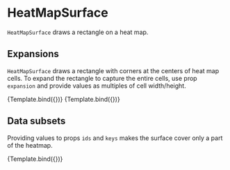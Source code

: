 
# HeatMapSurface

<Meta title="Addons/Matrix/HeatMaps/HeatMapSurface" />

`HeatMapSurface` draws a rectangle on a heat map.

<ArgsTable of={HeatMapSurface} />

## Expansions

`HeatMapSurface` draws a rectangle with corners at the centers of heat map cells. To expand the rectangle to capture the entire cells, use prop `expansion` and provide values as multiples of cell width/height.

<Canvas>
    <Story
        name="default"
        args={{
            style: { fillOpacity: 0, stroke: '#2222dd', strokeWidth: 4 },
        }}
        component={HeatMapSurface}
        decorators={[ChartHeatMapCellsDecorator]}
    >
        {Template.bind({})}
    </Story>
    <Story
        name="expanded"
        args={{
            expansion: [
                [0.5, 0.5],
                [0.5, 0.5],
            ],
            style: { fillOpacity: 0, stroke: '#2222dd', strokeWidth: 4 },
        }}
        component={HeatMapSurface}
        decorators={[ChartHeatMapCellsDecorator]}
    >
        {Template.bind({})}
    </Story>
</Canvas>

## Data subsets

Providing values to props `ids` and `keys` makes the surface cover only a part of the heatmap.

<Canvas>
    <Story
        name="selection"
        args={{
            ids: ['alpha', 'beta', 'gamma'],
            keys: ['x', 'y'],
            expansion: [
                [0.5, 0.5],
                [0.5, 0.5],
            ],
            style: { fillOpacity: 0, stroke: '#2222dd', strokeWidth: 4 },
        }}
        component={HeatMapSurface}
        decorators={[ChartHeatMapCellsDecorator]}
    >
        {Template.bind({})}
    </Story>
</Canvas>
